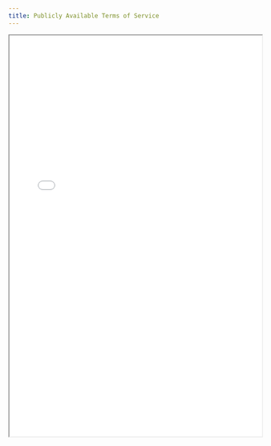 ```yaml
---
title: Publicly Available Terms of Service
---
```


<iframe
  src="/files/compliance/transparency/Terms_of_Service.pdf"
  width="100%"
  height="800px"
  style={{ border: '1px solid #ccc', borderRadius: '8px' }}
  title="Publicly Available Terms of Service"
/>